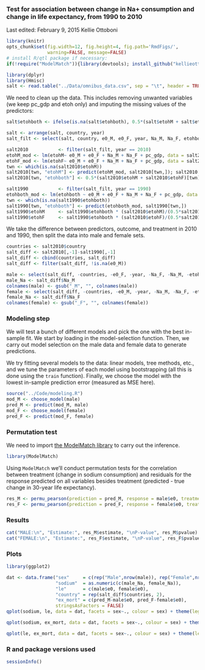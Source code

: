 ### Test for association between change in Na+ consumption and change in life expectancy, from 1990 to 2010
Last edited: February 9, 2015
Kellie Ottoboni

```r
library(knitr)
opts_chunk$set(fig.width=12, fig.height=4, fig.path='RmdFigs/',
               warning=FALSE, message=FALSE)
# install R/qtl package if necessary:
if(!require("ModelMatch")){library(devtools); install_github("kellieotto/ModelMatch/ModelMatch")}
```

```r
library(dplyr)
library(Hmisc)
salt <- read.table("../Data/omnibus_data.csv", sep = "\t", header = TRUE)
```

We need to clean up the data. This includes removing unwanted variables (we keep pc_gdp and etoh only) and imputing the missing values of the predictors:
```r
salt$etohboth <- ifelse(is.na(salt$etohboth), 0.5*(salt$etohM + salt$etohF), salt$etohboth)

salt <- arrange(salt, country, year)
salt_filt <- select(salt, country, e0_M, e0_F, year, Na_M, Na_F, etohboth, etohM, etohF, pc_gdp)

salt2010           <- filter(salt_filt, year == 2010)
etohM_mod <- lm(etohM~ e0_M + e0_F + Na_M + Na_F + pc_gdp, data = salt2010)
etohF_mod <- lm(etohF~ e0_M + e0_F + Na_M + Na_F + pc_gdp, data = salt2010)
twn <- which(is.na(salt2010$etohM))
salt2010[twn, "etohM"] <- predict(etohM_mod, salt2010[twn,]); salt2010[twn, "etohF"] <- predict(etohF_mod, salt2010[twn,])
salt2010[twn, "etohboth"] <- 0.5*(salt2010$etohM + salt2010$etohF)[twn]

salt1990           <- filter(salt_filt, year == 1990)
etohboth_mod <- lm(etohboth ~ e0_M + e0_F + Na_M + Na_F + pc_gdp, data = salt1990)
twn <- which(is.na(salt1990$etohboth))
salt1990[twn, "etohboth"] <- predict(etohboth_mod, salt1990[twn,])
salt1990$etohM     <- salt1990$etohboth * (salt2010$etohM)/(0.5*salt2010$etohM+0.5*salt2010$etohF)
salt1990$etohF     <- salt1990$etohboth * (salt2010$etohF)/(0.5*salt2010$etohM+0.5*salt2010$etohF)
```

We take the difference between predictors, outcome, and treatment in 2010 and 1990, then split the data into male and female sets.
```r
countries <- salt2010$country
salt_diff <- salt2010[,-1]-salt1990[,-1]
salt_diff <- cbind(countries, salt_diff)
salt_diff <- filter(salt_diff, !is.na(e0_M))

male <- select(salt_diff, -countries, -e0_F, -year, -Na_F, -Na_M, -etohF, -etohboth)
male_Na <- salt_diff$Na_M
colnames(male) <- gsub("_M", "", colnames(male))
female <- select(salt_diff, -countries, -e0_M, -year, -Na_M, -Na_F, -etohM, -etohboth)
female_Na <- salt_diff$Na_F
colnames(female) <- gsub("_F", "", colnames(female))
```



### Modeling step 

We will test a bunch of different models and pick the one with the best in-sample fit. We start by loading in the model-selection function. Then, we carry out model selection on the male data and female data to generate predictions.

We try fitting several models to the data: linear models, tree methods, etc., and we tune the parameters of each model using bootstrapping (all this is done using the `train` function). Finally, we choose the model with the lowest in-sample prediction error (measured as MSE here).

```r
source("../Code/modeling.R")
mod_M <- choose_model(male)
pred_M <- predict(mod_M, male)
mod_F <- choose_model(female)
pred_F <- predict(mod_F, female)
```

### Permutation test
We need to import [the ModelMatch library](https://github.com/kellieotto/ModelMatch) to carry out the inference.

```r
library(ModelMatch)
```

Using `ModelMatch` we'll conduct permutation tests for the correlation between treatment (change in sodium consumption) and residuals for the response predicted on all variables besides treatment (predicted - true change in 30-year life expectancy).
```r
res_M <- permu_pearson(prediction = pred_M, response = male$e0, treatment = male_Na, iters = 10000)
res_F <- permu_pearson(prediction = pred_F, response = female$e0, treatment = female_Na, iters = 10000)
```

### Results

```r
cat("MALE:\n", "Estimate:", res_M$estimate, "\nP-value", res_M$pvalue)
cat("FEMALE:\n", "Estimate:", res_F$estimate, "\nP-value", res_F$pvalue)

```



### Plots
```r
library(ggplot2)

dat <- data.frame("sex"     = c(rep("Male",nrow(male)), rep("Female",nrow(female))),
                  "sodium"  = as.numeric(c(male_Na, female_Na)),
                  "le"      = c(male$e0, female$e0),
                  "country" = rep(salt_diff$countries, 2),
                  "ex_mort" = c(pred_M-male$e0, pred_F-female$e0),
                  stringsAsFactors = FALSE)
qplot(sodium, le, data = dat, facets = sex~., colour = sex) + theme(legend.position = "none") + labs(x = expression(paste(Delta, " Sodium (g/day)")), y = expression(paste(Delta, " Life Expectancy (years)")), title = "Change from 1990 to 2010") + geom_text(aes(label=ifelse(le<0,paste(country),"")) , hjust=-0.2, size = 3.5)

qplot(sodium, ex_mort, data = dat, facets = sex~., colour = sex) + theme(legend.position = "none") + labs(x = expression(paste(Delta, " Sodium (g/day)")), y = "Excess Mortality (years)", title = "Change in Sodium") + geom_text(aes(label=ifelse(ex_mort < -2, paste(country), "")), hjust=-0.2, size = 3.5)

qplot(le, ex_mort, data = dat, facets = sex~., colour = sex) + theme(legend.position = "none") + labs(x = expression(paste(Delta, " Life Expectancy (years)")), y = "Excess Mortality (years)", title = "Change in Life Expectancy")  + geom_text(aes(label=ifelse(ex_mort < -2, paste(country), "")), hjust=1.1, size = 3.5)
```

### R and package versions used
```r
sessionInfo()
```

